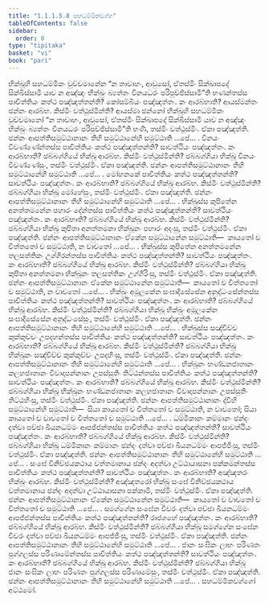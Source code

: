 ```yaml
---
title: "1.1.1.5.8 සහධම්මිකවග්ග"
tableOfContents: false
sidebar:
  order: 8
type: "tipitaka"
basket: "vi"
book: "pari"
---
```



<DynamicBreadcrumb />

<Division number="124" book="pari">

<Paragraph number="196" book="pari">
භික්ඛූහි සහධම්මිකං වුච්චමානේන “න තාවාහං, ආවුසෝ, ඒතස්මිං සික්ඛාපදේ සික්ඛිස්සාමි යාව න අඤ්ඤං භික්ඛුං බ්‍යත්තං විනයධරං පරිපුච්ඡිස්සාමී”ති භණන්තස්ස පාචිත්තියං කත්ථ පඤ්ඤත්තන්ති? කෝසම්බියං පඤ්ඤත්තං. කං ආරබ්භාති? ආයස්මන්තං ඡන්නං ආරබ්භ. කිස්මිං වත්ථුස්මින්ති? ආයස්මා ඡන්නෝ භික්ඛූහි සහධම්මිකං වුච්චමානෝ “න තාවාහං, ආවුසෝ, ඒතස්මිං සික්ඛාපදේ සික්ඛිස්සාමි යාව න අඤ්ඤං භික්ඛුං බ්‍යත්තං විනයධරං පරිපුච්ඡිස්සාමී”ති භණි, තස්මිං වත්ථුස්මිං. ඒකා පඤ්ඤත්ති. ඡන්නං ආපත්තිසමුට්ඨානානං තීහි සමුට්ඨානේහි සමුට්ඨාති …පේ… .
</Paragraph>

</Division>
<Division number="125" book="pari">

<Paragraph number="197" book="pari">
විනයං විවණ්ණේන්තස්ස පාචිත්තියං කත්ථ පඤ්ඤත්තන්ති? සාවත්ථියං පඤ්ඤත්තං. කං ආරබ්භාති? ඡබ්බග්ගියේ භික්ඛූ ආරබ්භ. කිස්මිං වත්ථුස්මින්ති? ඡබ්බග්ගියා භික්ඛූ විනයං විවණ්ණේසුං, තස්මිං වත්ථුස්මිං. ඒකා පඤ්ඤත්ති. ඡන්නං ආපත්තිසමුට්ඨානානං තීහි සමුට්ඨානේහි සමුට්ඨාති …පේ… .
</Paragraph>

</Division>
<Division number="126" book="pari">

<Paragraph number="198" book="pari">
මෝහනකේ පාචිත්තියං කත්ථ පඤ්ඤත්තන්ති? සාවත්ථියං පඤ්ඤත්තං. කං ආරබ්භාති? ඡබ්බග්ගියේ භික්ඛූ ආරබ්භ. කිස්මිං වත්ථුස්මින්ති? ඡබ්බග්ගියා භික්ඛූ මෝහේසුං, තස්මිං වත්ථුස්මිං. ඒකා පඤ්ඤත්ති. ඡන්නං ආපත්තිසමුට්ඨානානං තීහි සමුට්ඨානේහි සමුට්ඨාති …පේ… .
</Paragraph>

</Division>
<Division number="127" book="pari">

<Paragraph number="199" book="pari">
භික්ඛුස්ස කුපිතේන අනත්තමනේන පහාරං දේන්තස්ස පාචිත්තියං කත්ථ පඤ්ඤත්තන්ති? සාවත්ථියං පඤ්ඤත්තං. කං ආරබ්භාති? ඡබ්බග්ගියේ භික්ඛූ ආරබ්භ. කිස්මිං වත්ථුස්මින්ති? ඡබ්බග්ගියා භික්ඛූ කුපිතා අනත්තමනා භික්ඛූනං පහාරං අදංසු, තස්මිං වත්ථුස්මිං. ඒකා පඤ්ඤත්ති. ඡන්නං ආපත්තිසමුට්ඨානානං ඒකේන සමුට්ඨානේන සමුට්ඨාති—  කායතෝ ච චිත්තතෝ ච සමුට්ඨාති, න වාචතෝ …පේ… .
</Paragraph>

</Division>
<Division number="128" book="pari">

<Paragraph number="200" book="pari">
භික්ඛුස්ස කුපිතේන අනත්තමනේන තලසත්තිකං උග්ගිරන්තස්ස පාචිත්තියං කත්ථ පඤ්ඤත්තන්ති? සාවත්ථියං පඤ්ඤත්තං. කං ආරබ්භාති? ඡබ්බග්ගියේ භික්ඛූ ආරබ්භ. කිස්මිං වත්ථුස්මින්ති? ඡබ්බග්ගියා භික්ඛූ කුපිතා අනත්තමනා භික්ඛූනං තලසත්තිකං උග්ගිරිංසු, තස්මිං වත්ථුස්මිං. ඒකා පඤ්ඤත්ති. ඡන්නං ආපත්තිසමුට්ඨානානං ඒකේන සමුට්ඨානේන සමුට්ඨාති—  කායතෝ ච චිත්තතෝ ච සමුට්ඨාති, න වාචතෝ …පේ… .
</Paragraph>

</Division>
<Division number="129" book="pari">

<Paragraph number="201" book="pari">
භික්ඛුං අමූලකේන සංඝාදිසේසේන අනුද්ධංසේන්තස්ස පාචිත්තියං කත්ථ පඤ්ඤත්තන්ති? සාවත්ථියං පඤ්ඤත්තං. කං ආරබ්භාති? ඡබ්බග්ගියේ භික්ඛූ ආරබ්භ. කිස්මිං වත්ථුස්මින්ති? ඡබ්බග්ගියා භික්ඛූ භික්ඛුං අමූලකේන සංඝාදිසේසේන අනුද්ධංසේසුං, තස්මිං වත්ථුස්මිං. ඒකා පඤ්ඤත්ති. ඡන්නං ආපත්තිසමුට්ඨානානං තීහි සමුට්ඨානේහි සමුට්ඨාති …පේ… .
</Paragraph>

</Division>
<Division number="130" book="pari">

<Paragraph number="202" book="pari">
භික්ඛුස්ස සඤ්චිච්ච කුක්කුච්චං උපදහන්තස්ස පාචිත්තියං කත්ථ පඤ්ඤත්තන්ති? සාවත්ථියං පඤ්ඤත්තං. කං ආරබ්භාති? ඡබ්බග්ගියේ භික්ඛූ ආරබ්භ. කිස්මිං වත්ථුස්මින්ති? ඡබ්බග්ගියා භික්ඛූ භික්ඛූනං සඤ්චිච්ච කුක්කුච්චං උපදහිංසු, තස්මිං වත්ථුස්මිං. ඒකා පඤ්ඤත්ති. ඡන්නං ආපත්තිසමුට්ඨානානං තීහි සමුට්ඨානේහි සමුට්ඨාති …පේ… .
</Paragraph>

</Division>
<Division number="131" book="pari">

<Paragraph number="203" book="pari">
භික්ඛූනං භණ්ඩනජාතානං කලහජාතානං විවාදාපන්නානං උපස්සුතිං තිට්ඨන්තස්ස පාචිත්තියං කත්ථ පඤ්ඤත්තන්ති? සාවත්ථියං පඤ්ඤත්තං. කං ආරබ්භාති? ඡබ්බග්ගියේ භික්ඛූ ආරබ්භ. කිස්මිං වත්ථුස්මින්ති? ඡබ්බග්ගියා භික්ඛූ භික්ඛූනං භණ්ඩනජාතානං කලහජාතානං විවාදාපන්නානං උපස්සුතිං තිට්ඨහිංසු, තස්මිං වත්ථුස්මිං. ඒකා පඤ්ඤත්ති. ඡන්නං ආපත්තිසමුට්ඨානානං ද්වීහි සමුට්ඨානේහි සමුට්ඨාති—  සියා කායතෝ ච චිත්තතෝ ච සමුට්ඨාති, න වාචතෝ; සියා කායතෝ ච වාචතෝ ච චිත්තතෝ ච සමුට්ඨාති …පේ… .
</Paragraph>

</Division>
<Division number="132" book="pari">

<Paragraph number="204" book="pari">
ධම්මිකානං කම්මානං ඡන්දං දත්වා පච්ඡා ඛීයනධම්මං ආපජ්ජන්තස්ස පාචිත්තියං කත්ථ පඤ්ඤත්තන්ති? සාවත්ථියං පඤ්ඤත්තං. කං ආරබ්භාති? ඡබ්බග්ගියේ භික්ඛූ ආරබ්භ. කිස්මිං වත්ථුස්මින්ති? ඡබ්බග්ගියා භික්ඛූ ධම්මිකානං කම්මානං ඡන්දං දත්වා පච්ඡා ඛීයනධම්මං ආපජ්ජිංසු, තස්මිං වත්ථුස්මිං. ඒකා පඤ්ඤත්ති. ඡන්නං ආපත්තිසමුට්ඨානානං තීහි සමුට්ඨානේහි සමුට්ඨාති …පේ… .
</Paragraph>

</Division>
<Division number="133" book="pari">

<Paragraph number="205" book="pari">
සංඝේ විනිච්ඡයකථාය වත්තමානාය ඡන්දං අදත්වා උට්ඨායාසනා පක්කමන්තස්ස පාචිත්තියං කත්ථ පඤ්ඤත්තන්ති? සාවත්ථියං පඤ්ඤත්තං. කං ආරබ්භාති? අඤ්ඤතරං භික්ඛුං ආරබ්භ. කිස්මිං වත්ථුස්මින්ති? අඤ්ඤතරෝ භික්ඛු සංඝේ විනිච්ඡයකථාය වත්තමානාය ඡන්දං අදත්වා උට්ඨායාසනා පක්කාමි, තස්මිං වත්ථුස්මිං. ඒකා පඤ්ඤත්ති. ඡන්නං ආපත්තිසමුට්ඨානානං ඒකේන සමුට්ඨානේන සමුට්ඨාති—  කායතෝ ච වාචතෝ ච චිත්තතෝ ච සමුට්ඨාති …පේ… .
</Paragraph>

</Division>
<Division number="134" book="pari">

<Paragraph number="206" book="pari">
සමග්ගේන සංඝේන චීවරං දත්වා පච්ඡා ඛීයනධම්මං ආපජ්ජන්තස්ස පාචිත්තියං කත්ථ පඤ්ඤත්තන්ති? රාජගහේ පඤ්ඤත්තං. කං ආරබ්භාති? ඡබ්බග්ගියේ භික්ඛූ ආරබ්භ. කිස්මිං වත්ථුස්මින්ති? ඡබ්බග්ගියා භික්ඛූ සමග්ගේන සංඝේන චීවරං දත්වා පච්ඡා ඛීයනධම්මං ආපජ්ජිංසු, තස්මිං වත්ථුස්මිං. ඒකා පඤ්ඤත්ති. ඡන්නං ආපත්තිසමුට්ඨානානං තීහි සමුට්ඨානේහි සමුට්ඨාති …පේ… .
</Paragraph>

</Division>
<Division number="135" book="pari">

<Paragraph number="207" book="pari">
ජානං සංඝිකං ලාභං පරිණතං පුග්ගලස්ස පරිණාමේන්තස්ස පාචිත්තියං කත්ථ පඤ්ඤත්තන්ති? සාවත්ථියං පඤ්ඤත්තං. කං ආරබ්භාති? ඡබ්බග්ගියේ භික්ඛූ ආරබ්භ. කිස්මිං වත්ථුස්මින්ති? ඡබ්බග්ගියා භික්ඛූ ජානං සංඝිකං ලාභං පරිණතං පුග්ගලස්ස පරිණාමේසුං, තස්මිං වත්ථුස්මිං. ඒකා පඤ්ඤත්ති. ඡන්නං ආපත්තිසමුට්ඨානානං තීහි සමුට්ඨානේහි සමුට්ඨාති …පේ… .

</Paragraph>
</Division>

<Paragraph number="208" type="center" book="pari">
සහධම්මිකවග්ගෝ අට්ඨමෝ.
</Paragraph>